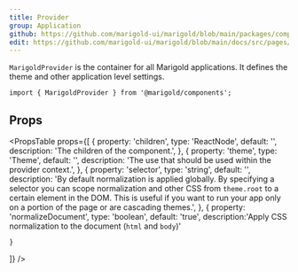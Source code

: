```yaml
---
title: Provider
group: Application
github: https://github.com/marigold-ui/marigold/blob/main/packages/components/src/Provider/MarigoldProvider.tsx
edit: https://github.com/marigold-ui/marigold/blob/main/docs/src/pages/components/provider.mdx
---
```


`MarigoldProvider` is the container for all Marigold applications. It defines the theme and other application level settings.

```tsx
import { MarigoldProvider } from '@marigold/components';
```

## Props

<PropsTable
  props={[
    {
      property: 'children',
      type: 'ReactNode',
      default: '',
      description: 'The children of the component.',
    },
    {
      property: 'theme',
      type: 'Theme',
      default: '',
      description: 'The use that should be used within the provider context.',
    },
    {
      property: 'selector',
      type: 'string',
      default: '',
      description:
        'By default normalization is applied globally. By specifying a selector you can scope normalization and other CSS from `theme.root` to a certain element in the DOM. This is useful if you want to run your app only on a portion of the page or are cascading themes.',
    },
    {
        property: 'normalizeDocument',
        type: 'boolean',
        default: 'true',
        description:'Apply CSS normalization to the document (`html` and `body`)'

    }

]}
/>
